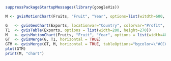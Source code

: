 ```r

suppressPackageStartupMessages(library(googleVis))

M <- gvisMotionChart(Fruits, "Fruit", "Year", options=list(witdth=600, height=400 ))

G   <- gvisGeoChart(Exports, locationvar="Country", colorvar="Profit", options = list(width=600, height=400))
T1  <- gvisTable(Exports, options = list(width=200, height=270))
M   <- gvisMotionChart(Fruits, "Fruit", "Year", options = list(width=400, height=370))
GT  <- gvisMerge(G, T1, horizontal = TRUE)
GTM <- gvisMerge(GT, M, horizontal = TRUE, tableOptions="bgcolor=\"#CCCCCC\" celspacing=10")
plot(GTM)
print(M, "chart")

```